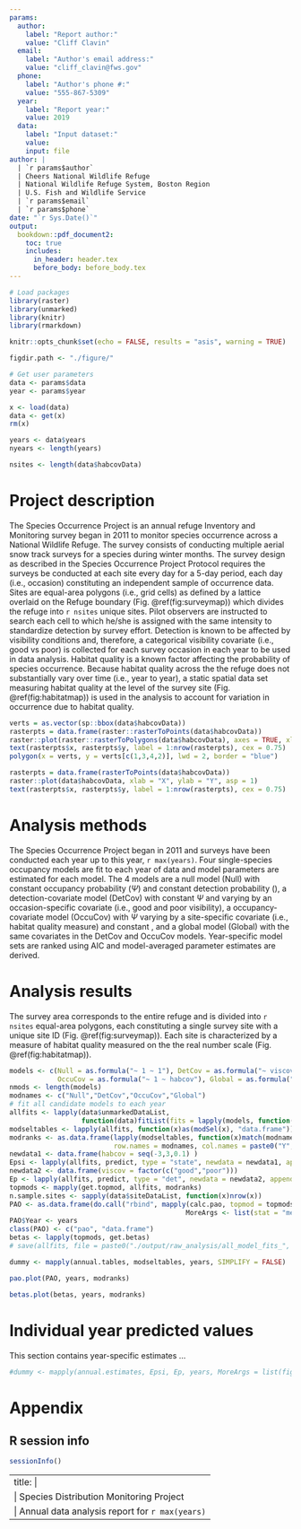 ```yaml
---
params:
  author: 
    label: "Report author:"
    value: "Cliff Clavin"
  email: 
    label: "Author's email address:"
    value: "cliff_clavin@fws.gov"
  phone:
    label: "Author's phone #:"
    value: "555-867-5309"
  year: 
    label: "Report year:"
    value: 2019
  data: 
    label: "Input dataset:"
    value: 
    input: file
author: |
  | `r params$author`
  | Cheers National Wildlife Refuge
  | National Wildlife Refuge System, Boston Region
  | U.S. Fish and Wildlife Service
  | `r params$email`
  | `r params$phone`
date: "`r Sys.Date()`"
output: 
  bookdown::pdf_document2:
    toc: true
    includes:
      in_header: header.tex
      before_body: before_body.tex
---
```



```r

# Load packages
library(raster)
library(unmarked)
library(knitr)
library(rmarkdown)

knitr::opts_chunk$set(echo = FALSE, results = "asis", warning = TRUE)

figdir.path <- "./figure/"

# Get user parameters
data <- params$data
year <- params$year
```


```r
x <- load(data)
data <- get(x)
rm(x)

years <- data$years
nyears <- length(years)
```

```r

nsites <- length(data$habcovData)
```

\newpage

# Project description

The Species Occurrence Project is an annual refuge Inventory and Monitoring survey began in 2011 to monitor species occurrence across a National Wildlife Refuge.  The survey consists of conducting multiple aerial snow track surveys for a species during winter months. The survey design as described in the Species Occurrence Project Protocol requires the surveys be conducted at each site every day for a 5-day period, each day (i.e., occasion) constituting an independent sample of occurrence data. Sites are equal-area polygons (i.e., grid cells) as defined by a lattice overlaid on the Refuge boundary (Fig. \@ref(fig:surveymap)) which divides the refuge into `r nsites` unique sites. Pilot observers are instructed to search each cell to which he/she is assigned with the same intensity to standardize detection by survey effort.  Detection is known to be affected by visibility conditions and, therefore, a categorical visibility covariate (i.e., good vs poor) is collected for each survey occasion in each year to be used in data analysis. Habitat quality is a known factor affecting the probability of species occurrence. Because habitat quality across the the refuge does not substantially vary over time (i.e., year to year), a static spatial data set measuring habitat quality at the level of the survey site (Fig. \@ref(fig:habitatmap)) is used in the analysis to account for variation in occurrence due to habitat quality.

```r

verts = as.vector(sp::bbox(data$habcovData))
rasterpts = data.frame(raster::rasterToPoints(data$habcovData))
raster::plot(raster::rasterToPolygons(data$habcovData), axes = TRUE, xlab = "X", ylab= " Y", asp = 1)
text(rasterpts$x, rasterpts$y, label = 1:nrow(rasterpts), cex = 0.75)
polygon(x = verts, y = verts[c(1,3,4,2)], lwd = 2, border = "blue")
```


```r

rasterpts = data.frame(rasterToPoints(data$habcovData))
raster::plot(data$habcovData, xlab = "X", ylab = "Y", asp = 1)
text(rasterpts$x, rasterpts$y, label = 1:nrow(rasterpts), cex = 0.75)
```

\newpage

# Analysis methods

The Species Occurrence Project began in 2011 and surveys have been conducted each year up to this year, `r max(years)`. Four single-species occupancy models are fit to each year of data and model parameters are estimated for each model. The 4 models are a null model (Null) with constant occupancy probability ($\Psi$) and constant detection probability (\textit{p}), a detection-covariate model (DetCov) with constant $\Psi$ and \textit{p} varying by an occasion-specific covariate (i.e., good and poor visibility), a occupancy-covariate model (OccuCov) with $\Psi$ varying by a site-specific covariate (i.e., habitat quality measure) and constant \textit{p}, and a global model (Global) with the same covariates in the DetCov and OccuCov models. Year-specific model sets are ranked using AIC and model-averaged parameter estimates are derived.

\newpage

# Analysis results

The survey area corresponds to the entire refuge and is divided into `r nsites` equal-area polygons, each constituting a single survey site with a unique site ID (Fig. \@ref(fig:surveymap)). Each site is characterized by a measure of habitat quality measured on the the real number scale (Fig. \@ref(fig:habitatmap)).

```r

models <- c(Null = as.formula("~ 1 ~ 1"), DetCov = as.formula("~ viscov ~ 1"),
            OccuCov = as.formula("~ 1 ~ habcov"), Global = as.formula("~ viscov ~ habcov"))
nmods <- length(models)
modnames <- c("Null","DetCov","OccuCov","Global")
# fit all candidate models to each year
allfits <- lapply(data$unmarkedDataList,
                  function(data)fitList(fits = lapply(models, function(x, data)occu(x, data), data = data)))
modseltables <- lapply(allfits, function(x)as(modSel(x), "data.frame"))
modranks <- as.data.frame(lapply(modseltables, function(x)match(modnames, x$model)),
                          row.names = modnames, col.names = paste0("Y", years))
newdata1 <- data.frame(habcov = seq(-3,3,0.1) )
Epsi <- lapply(allfits, predict, type = "state", newdata = newdata1, appendData = TRUE)
newdata2 <- data.frame(viscov = factor(c("good","poor")))
Ep <- lapply(allfits, predict, type = "det", newdata = newdata2, appendData = TRUE)
topmods <- mapply(get.topmod, allfits, modranks)
n.sample.sites <- sapply(data$siteDataList, function(x)nrow(x))
PAO <- as.data.frame(do.call("rbind", mapply(calc.pao, topmod = topmods, n = n.sample.sites,
                                            MoreArgs <- list(stat = "mean"), SIMPLIFY = FALSE)))
PAO$Year <- years
class(PAO) <- c("pao", "data.frame")
betas <- lapply(topmods, get.betas)
# save(allfits, file = paste0("./output/raw_analysis/all_model_fits_", year, ".gzip"))
```


\captionsetup{justification = raggedright, singlelinecheck = false}

\blandscape

```r

dummy <- mapply(annual.tables, modseltables, years, SIMPLIFY = FALSE)
```

\elandscape

```r

pao.plot(PAO, years, modranks)
```

```r

betas.plot(betas, years, modranks)
```

\newpage


# Individual year predicted values

This section contains year-specific estimates ...

\newpage

\blandscape

```r

#dummy <- mapply(annual.estimates, Epsi, Ep, years, MoreArgs = list(figdir.path = figdir.path), #SIMPLIFY = FALSE)
```

\elandscape

\newpage


# Appendix

\newpage

## R session info

```r

sessionInfo()
```


---
title: |
  | Species Distribution Monitoring Project
  | Annual data analysis report for `r max(years)`
---
